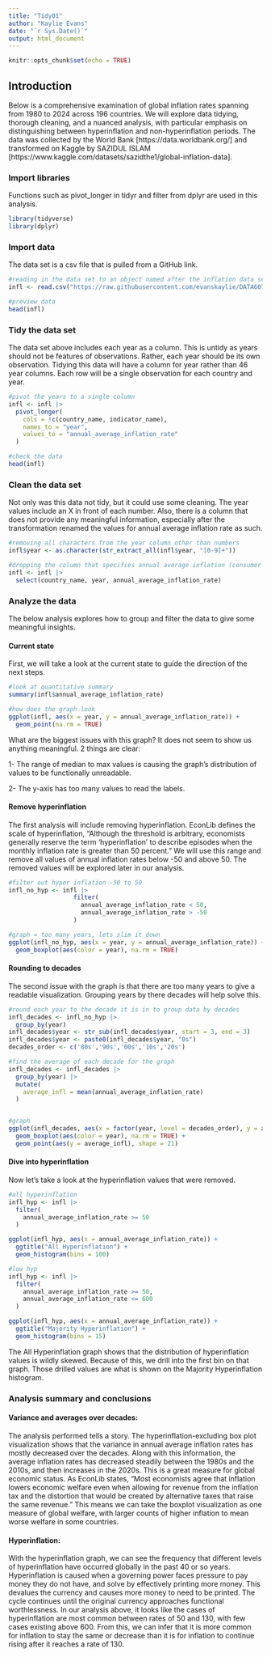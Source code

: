 ```yaml
---
title: "Tidy01"
author: "Kaylie Evans"
date: "`r Sys.Date()`"
output: html_document
---
```


```r
knitr::opts_chunk$set(echo = TRUE)
```

## Introduction
Below is a comprehensive examination of global inflation rates spanning from 1980 to 2024 across 196 countries. We will explore data tidying, thorough cleaning, and a nuanced analysis, with particular emphasis on distinguishing between hyperinflation and non-hyperinflation periods. The data was collected by the World Bank [https://data.worldbank.org/] and transformed on Kaggle by SAZIDUL ISLAM [https://www.kaggle.com/datasets/sazidthe1/global-inflation-data]. 

### Import libraries
Functions such as pivot_longer in tidyr and filter from dplyr are used in this analysis.
```r
library(tidyverse)
library(dplyr)
```

### Import data
The data set is a csv file that is pulled from a GitHub link.
```r
#reading in the data set to an object named after the inflation data set (infl)
infl <- read.csv("https://raw.githubusercontent.com/evanskaylie/DATA607/main/global_inflation_data%202.csv", sep = ',')

#preview data
head(infl)
```


### Tidy the data set
The data set above includes each year as a column. This is untidy as years should not be features of observations. Rather, each year should be its own observation. Tidying this data will have a column for year rather than 46 year columns. Each row will be a single observation for each country and year. 
```r
#pivot the years to a single column
infl <- infl |>
  pivot_longer(
    cols = !c(country_name, indicator_name),
    names_to = "year",
    values_to = "annual_average_inflation_rate"
  )

#check the data
head(infl)
```


### Clean the data set 
Not only was this data not tidy, but it could use some cleaning. The year values include an X in front of each number. Also, there is a column that does not provide any meaningful information, especially after the transformation renamed the values for annual average inflation rate as such. 
```r
#removing all characters from the year column other than numbers
infl$year <- as.character(str_extract_all(infl$year, "[0-9]+"))

#dropping the column that specifies annual average inflation (consumer prices) rate
infl <- infl |> 
  select(country_name, year, annual_average_inflation_rate)
```


### Analyze the data 
The below analysis explores how to group and filter the data to give some meaningful insights.

#### Current state
First, we will take a look at the current state to guide the direction of the next steps.
```r
#look at quantitative summary
summary(infl$annual_average_inflation_rate)

#how does the graph look
ggplot(infl, aes(x = year, y = annual_average_inflation_rate)) +
  geom_point(na.rm = TRUE) 
```


What are the biggest issues with this graph? It does not seem to show us anything meaningful. 2 things are clear: 

1- The range of median to max values is causing the graph's distribution of values to be functionally unreadable. 

2- The y-axis has too many values to read the labels.

#### Remove hyperinflation
The first analysis will include removing hyperinflation. EconLib defines the scale of hyperinflation, "Although the threshold is arbitrary, economists generally reserve the term 'hyperinflation' to describe episodes when the monthly inflation rate is greater than 50 percent." We will use this range and remove all values of annual inflation rates below -50 and above 50. The removed values will be explored later in our analysis.  
```r
#filter out hyper inflation -50 to 50
infl_no_hyp <- infl |>
                  filter(
                    annual_average_inflation_rate < 50,
                    annual_average_inflation_rate > -50
                  )

#graph = too many years, lets slim it down
ggplot(infl_no_hyp, aes(x = year, y = annual_average_inflation_rate)) +
  geom_boxplot(aes(color = year), na.rm = TRUE) 
```


#### Rounding to decades
The second issue with the graph is that there are too many years to give a readable visualization. Grouping years by there decades will help solve this.
```r
#round each year to the decade it is in to group data by decades
infl_decades <- infl_no_hyp |>
  group_by(year)
infl_decades$year <- str_sub(infl_decades$year, start = 3, end = 3)
infl_decades$year <- paste0(infl_decades$year, "0s")
decades_order <- c('80s','90s','00s','10s','20s')

#find the average of each decade for the graph
infl_decades <- infl_decades |>
  group_by(year) |>
  mutate(
    average_infl = mean(annual_average_inflation_rate)
  )


#graph
ggplot(infl_decades, aes(x = factor(year, level = decades_order), y = annual_average_inflation_rate)) +
  geom_boxplot(aes(color = year), na.rm = TRUE) + 
  geom_point(aes(y = average_infl), shape = 21)
```


#### Dive into hyperinflation 
Now let's take a look at the hyperinflation values that were removed.
```r
#all hyperinflation
infl_hyp <- infl |>
  filter(
    annual_average_inflation_rate >= 50
  )

ggplot(infl_hyp, aes(x = annual_average_inflation_rate)) +
  ggtitle("All Hyperinflation") + 
  geom_histogram(bins = 100)

#low hyp
infl_hyp <- infl |>
  filter(
    annual_average_inflation_rate >= 50,
    annual_average_inflation_rate <= 600
  )

ggplot(infl_hyp, aes(x = annual_average_inflation_rate)) +
  ggtitle("Majority Hyperinflation") + 
  geom_histogram(bins = 15)
```


The All Hyperinflation graph shows that the distribution of hyperinflation values is wildly skewed. Because of this, we drill into the first bin on that graph. Those drilled values are what is shown on the Majority Hyperinflation histogram. 


### Analysis summary and conclusions
#### Variance and averages over decades:
The analysis performed tells a story. The hyperinflation-excluding box plot visualization shows that the variance in annual average inflation rates has mostly decreased over the decades. Along with this information, the average inflation rates has decreased steadily between the 1980s and the 2010s, and then increases in the 2020s. This is a great measure for global economic status. As EconLib states, "Most economists agree that inflation lowers economic welfare even when allowing for revenue from the inflation tax and the distortion that would be created by alternative taxes that raise the same revenue." This means we can take the boxplot visualization as one measure of global welfare, with larger counts of higher inflation to mean worse welfare in some countries. 

#### Hyperinflation:
With the hyperinflation graph, we can see the frequency that different levels of hyperinflation have occurred globally in the past 40 or so years. Hyperinflation is caused when a governing power faces pressure to pay money they do not have, and solve by effectively printing more money. This devalues the currency and causes more money to need to be printed. The cycle continues until the original currency approaches functional worthlessness. In our analysis above, it looks like the cases of hyperinflation are most common between rates of 50 and 130, with few cases existing above 600. From this, we can infer that it is more common for inflation to stay the same or decrease than it is for inflation to continue rising after it reaches a rate of 130. 



